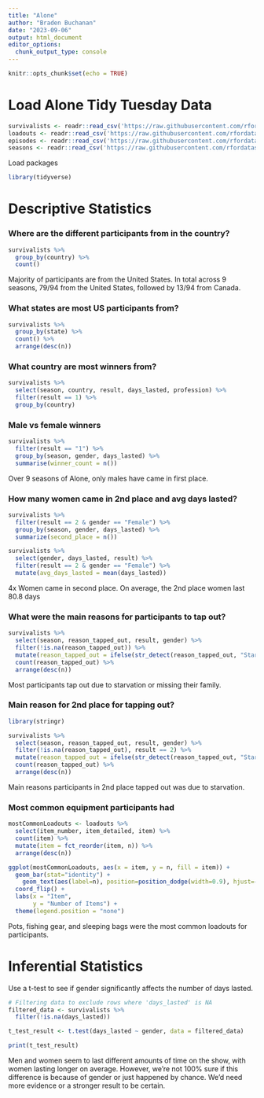 ```yaml
---
title: "Alone"
author: "Braden Buchanan"
date: "2023-09-06"
output: html_document
editor_options: 
  chunk_output_type: console
---
```


```r
knitr::opts_chunk$set(echo = TRUE)
```

# Load Alone Tidy Tuesday Data
```r
survivalists <- readr::read_csv('https://raw.githubusercontent.com/rfordatascience/tidytuesday/master/data/2023/2023-01-24/survivalists.csv')
loadouts <- readr::read_csv('https://raw.githubusercontent.com/rfordatascience/tidytuesday/master/data/2023/2023-01-24/loadouts.csv')
episodes <- readr::read_csv('https://raw.githubusercontent.com/rfordatascience/tidytuesday/master/data/2023/2023-01-24/episodes.csv')
seasons <- readr::read_csv('https://raw.githubusercontent.com/rfordatascience/tidytuesday/master/data/2023/2023-01-24/seasons.csv')
```

Load packages
```r
library(tidyverse)
```

# Descriptive Statistics

### Where are the different participants from in the country?
```r
survivalists %>%
  group_by(country) %>%
  count()
```
Majority of participants are from the United States. In total across 9 seasons, 79/94 from the United States, followed by 13/94 from Canada.

### What states are most US participants from?
```r
survivalists %>%
  group_by(state) %>%
  count() %>%
  arrange(desc(n))
```

### What country are most winners from?
```r
survivalists %>%
  select(season, country, result, days_lasted, profession) %>%
  filter(result == 1) %>%
  group_by(country)
```

### Male vs female winners
```r
survivalists %>%
  filter(result == "1") %>%
  group_by(season, gender, days_lasted) %>%
  summarise(winner_count = n())
```
Over 9 seasons of Alone, only males have came in first place. 

### How many women came in 2nd place and avg days lasted?
```r
survivalists %>%
  filter(result == 2 & gender == "Female") %>%
  group_by(season, gender, days_lasted) %>%
  summarize(second_place = n())

survivalists %>%
  select(gender, days_lasted, result) %>%
  filter(result == 2 & gender == "Female") %>%
  mutate(avg_days_lasted = mean(days_lasted))
```
4x Women came in second place. On average, the 2nd place women last 80.8 days

### What were the main reasons for participants to tap out?
```r
survivalists %>%
  select(season, reason_tapped_out, result, gender) %>%
  filter(!is.na(reason_tapped_out)) %>%
  mutate(reason_tapped_out = ifelse(str_detect(reason_tapped_out, "Starvation"), "Starvation", reason_tapped_out)) %>%
  count(reason_tapped_out) %>%
  arrange(desc(n))
```
Most participants tap out due to starvation or missing their family.

### Main reason for 2nd place for tapping out?
```r
library(stringr)

survivalists %>%
  select(season, reason_tapped_out, result, gender) %>%
  filter(!is.na(reason_tapped_out), result == 2) %>%
  mutate(reason_tapped_out = ifelse(str_detect(reason_tapped_out, "Starvation"), "Starvation", reason_tapped_out)) %>%
  count(reason_tapped_out) %>%
  arrange(desc(n))
```
Main reasons participants in 2nd place tapped out was due to starvation.

### Most common equipment participants had
```r
mostCommonLoadouts <- loadouts %>%
  select(item_number, item_detailed, item) %>%
  count(item) %>%
  mutate(item = fct_reorder(item, n)) %>%
  arrange(desc(n))

ggplot(mostCommonLoadouts, aes(x = item, y = n, fill = item)) +
  geom_bar(stat="identity") +
    geom_text(aes(label=n), position=position_dodge(width=0.9), hjust=-0.3) +
  coord_flip() + 
  labs(x = "Item", 
       y = "Number of Items") + 
  theme(legend.position = "none")
```
Pots, fishing gear, and sleeping bags were the most common loadouts for participants.

# Inferential Statistics
Use a t-test to see if gender significantly affects the number of days lasted.
```r
# Filtering data to exclude rows where 'days_lasted' is NA
filtered_data <- survivalists %>%
  filter(!is.na(days_lasted))

t_test_result <- t.test(days_lasted ~ gender, data = filtered_data)

print(t_test_result)
```
Men and women seem to last different amounts of time on the show, with women lasting longer on average. However, we're not 100% sure if this difference is because of gender or just happened by chance. We'd need more evidence or a stronger result to be certain.
